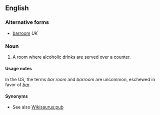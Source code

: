 ==English==

===Alternative forms===
* [[barroom]] ''UK''

===Noun===
{{en-noun}}

# A room where alcoholic drinks are served over a counter.

====Usage notes====
In the US, the terms ''bar room'' and ''barroom'' are uncommon, eschewed in favor of ''[[bar]]''.

====Synonyms====
* See also [[Wikisaurus:pub]]